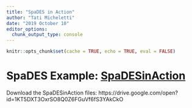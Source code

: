 ```yaml
---
title: "SpaDES in Action"
author: "Tati Micheletti"
date: "2019 October 10"
editor_options:
  chunk_output_type: console
---
```


```r
knitr::opts_chunk$set(cache = TRUE, echo = TRUE, eval = FALSE)
```

# SpaDES Example: [SpaDESinAction](https://htmlpreview.github.io/?https://github.com/tati-micheletti/SpaDESinAction2/blob/master/runMe.html)

Download the SpaDESinAction files: https://drive.google.com/open?id=1KT5DXT3OxrSO8Q0Z6FGuVf6fS3YAkCkO

